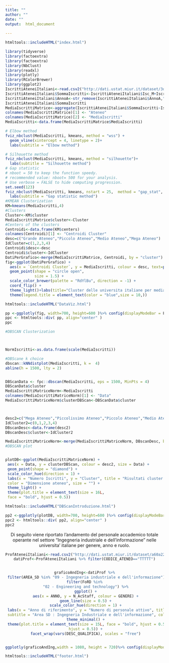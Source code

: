 ```yaml
---
title: ""
author: ""
date: ""
output:  html_document
      
---
```

```r
htmltools::includeHTML("index.html")
```

```r
library(tidyverse)
library(factoextra)
library(factoextra)
library(NbClust)
library(readxl)
library(plotly)
library(RColorBrewer)
library(ggplot2)
IscrittiAteneiItaliani<-read.csv2("http://dati.ustat.miur.it/dataset/3dd9ca7f-9cc9-4a1a-915c-e569b181dbd5/resource/32d26e28-a0b5-45f3-9152-6072164f3e63/download/iscrittixateneo.csv")
IscrittiAteneiItaliani$SommaIscritti<-IscrittiAteneiItaliani$Isc_M+IscrittiAteneiItaliani$Isc_F
IscrittiAteneiItaliani$AnnoA<-str_remove(IscrittiAteneiItaliani$AnnoA,"/.*")
IscrittiAteneiItaliani$SommaIscritti
MediaIscrittiMatrice<-aggregate(IscrittiAteneiItaliani$SommaIscritti~IscrittiAteneiItaliani$AteneoCOD, FUN = mean,data=IscrittiAteneiItaliani)
colnames(MediaIscrittiMatrice)[1] <- "Ateneo"
colnames(MediaIscrittiMatrice)[2] <- "MediaIscritti"
MediaIscritti<-data.frame(MediaIscrittiMatrice$MediaIscritti)
```
```r
# Elbow method
fviz_nbclust(MediaIscritti, kmeans, method = "wss") +
  geom_vline(xintercept = 4, linetype = 2)+
  labs(subtitle = "Elbow method")
```
```r
# Silhouette method
fviz_nbclust(MediaIscritti, kmeans, method = "silhouette")+
  labs(subtitle = "Silhouette method")
# Gap statistic
# nboot = 50 to keep the function speedy. 
# recommended value: nboot= 500 for your analysis.
# Use verbose = FALSE to hide computing progression.
set.seed(123)
fviz_nbclust(MediaIscritti, kmeans, nstart = 25,  method = "gap_stat", nboot = 50)+
  labs(subtitle = "Gap statistic method")
#KMEAN Clusterization
KM=kmeans(MediaIscritti,4)
#Clusters
Cluster<-KM$cluster
MediaIscrittiMatrice$cluster<-Cluster
#Centers of the clusters
Centroidi<-data.frame(KM$centers)
colnames(Centroidi)[1] <- "Centroidi Cluster"
desc=c("Grande Ateneo","Piccolo Ateneo","Medio Ateneo","Mega Ateneo")
IdCluster=c(1,2,3,4)
Centroidi$desc<-desc
Centroidi$cluster<-IdCluster
DatiPerGrafico<-merge(MediaIscrittiMatrice, Centroidi, by = "cluster")
fig<-ggplot(DatiPerGrafico) +
  aes(x = `Centroidi Cluster`, y = MediaIscritti, colour = desc, text=paste0("Ateneo = ",Ateneo)) +
  geom_point(shape = "circle open", 
             size = 1.5) +
  scale_color_brewer(palette = "RdYlBu", direction = -1) +
  coord_flip() +
  theme_light()+labs(title="Cluster delle universita italiane per media di iscritti nel periodo 2010/2020",color='Legenda dei cluster')+
  theme(legend.title = element_text(color = "blue",size = 10,))
```

```r
htmltools::includeHTML("DataViz.html")
```

```r
pp <-ggplotly(fig, width=700, height=600 )%>% config(displayModeBar = F)
ppc <- htmltools::div( pp, align="center" ) 
ppc
```

```r
#DBSCAN Clusterization



NormIscritti<-as.data.frame(scale(MediaIscritti))

#DBScane k choice
dbscan::kNNdistplot(MediaIscritti, k =  4)
abline(h = 1500, lty = 2)


DBScanData <- fpc::dbscan(MediaIscritti, eps = 1500, MinPts = 4)
DBScanData$cluster
MediaIscrittiMatriceNorm<-MediaIscritti
colnames(MediaIscrittiMatriceNorm)[1] <- "Data"
MediaIscrittiMatriceNorm$clusterDBScan<-DBScanData$cluster



desc2=c("Mega Ateneo","Piccolissimo Ateneo","Piccolo Ateneo","Medio Ateneo","Grande Ateneo")
IdCluster2=c(0,1,2,3,4)
DBscanDesc<-data.frame(desc2)
DBscanDesc$cluster<-IdCluster2

MediaIscrittiMatriceNorm<-merge(MediaIscrittiMatriceNorm, DBscanDesc, by.x = "clusterDBScan",by.y = "cluster")
#DBSCAN plot


plotDB<-ggplot(MediaIscrittiMatriceNorm) +
 aes(x = Data, y = clusterDBScan, colour = desc2, size = Data) +
 geom_point(shape = "diamond") +
 scale_color_hue(direction = 1) +
 labs(x = "Numero Iscritti", y = "Cluster", title = "Risultati cluster DB Scan", 
 color = "Dimensione ateneo", size = "") +
 theme_light() +
 theme(plot.title = element_text(size = 16L, 
 face = "bold", hjust = 0.5))
```

```r
htmltools::includeHTML("DBScanIntroduzione.html")
```

```r
pp2 <-ggplotly(plotDB, width=700, height=600 )%>% config(displayModeBar = F)
ppc2 <- htmltools::div( pp2, align="center" ) 
ppc2
```
<center>
Di seguito viene riportato l'andamento del personale accademico totale operante nel settore "Ingegneria industriale e dell'informazione" nelle universita' italiane per genere, anno e ruolo.

```r
ProfAteneiItaliani<-read.csv2("http://dati.ustat.miur.it/dataset/a60a221d-1c0d-4abb-bc8b-2199f61c205d/resource/92f2008d-958f-4e9c-ae5c-7a3dd418cd57/download/bdg_serie_academic_staff_ambito.csv")
datiProf<-ProfAteneiItaliani %>% filter(CODICE_ATENEO=="TTTTT")


graficoAndIng<-datiProf %>%
 filter(AREA_SD %in% "09 - Ingegneria industriale e dell'informazione") %>%
 filter(FoRD %in% 
 "02 - Engineering and technology") %>%
 ggplot() +
 aes(x = ANNO, y = N_AcStaff, colour = GENERE) +
 geom_line(size = 0.5) +
 scale_color_hue(direction = 1) +
 labs(x = "Anno di riferimento", y = "Numero di personale attivo", title = "Andamento numero del personale totale attivo in Italia", 
 subtitle = "Area SD : Ingegneria Industriale e dell'informazione", color = "Genere") +
 theme_minimal() +
 theme(plot.title = element_text(size = 15L, face = "bold", hjust = 0.5), plot.subtitle = element_text(face = "italic", 
 hjust = 0.5)) +
 facet_wrap(vars(DESC_QUALIFICA), scales = "free")


ggplotly(graficoAndIng,width = 1080, height = 720)%>% config(displayModeBar = F)
```
</center>

```r
htmltools::includeHTML("footer.html")
```



